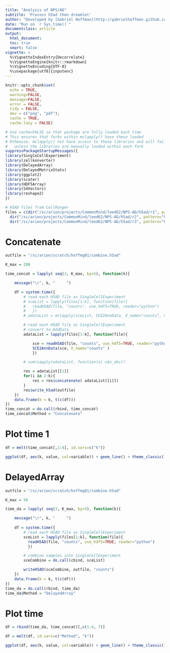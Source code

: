 ```yaml
---
title: "Analysis of NPS/AD"
subtitle: 'Process h5ad then dreamlet'
author: "Developed by [Gabriel Hoffman](http://gabrielhoffman.github.io/)"
date: "Run on `r Sys.time()`"
documentclass: article
output: 
  html_document:
  toc: true
  smart: false
vignette: >
  %\VignetteIndexEntry{Decorrelate}
  %\VignetteEngine{knitr::rmarkdown}
  %\VignetteEncoding{UTF-8}
  %\usepackage[utf8]{inputenc}
---
```



<!--- 

cd /hpc/users/hoffmg01/work/nps_ad
R
# rm -rf min_example_cache/

system("ml git; git pull")
rmarkdown::render("min_example.Rmd");


# https://hoffmg01.u.hpc.mssm.edu/nps_ad/

--->




```r
knitr::opts_chunk$set(
  echo = TRUE,
  warning=FALSE,
  message=FALSE,
  error = FALSE,
  tidy = FALSE,
  dev = c("png", "pdf"),
  cache = TRUE,
  cache.lazy = FALSE)
```

```r
# Use cache=FALSE so that package are fully loaded each time
# This ensures that forks within mclapply() have these loaded
# Othewise, mclapply() not have access to these libraries and will fail 
#   unless the libraries are manually loaded within each fork
suppressPackageStartupMessages({
library(SingleCellExperiment)
library(zellkonverter)
library(DelayedArray)
library(DelayedMatrixStats)
library(ggplot2)
library(scater)
library(HDF5Array)
library(S4Vectors)
library(reshape2)
})

# H5AD files from CellRanger
files = c(dir("/sc/arion/projects/CommonMind/leed62/NPS-AD/h5ad/r1", pattern="h5ad", full.names=TRUE, recursive=TRUE),
  dir("/sc/arion/projects/CommonMind/leed62/NPS-AD/h5ad/r2", pattern="h5ad", full.names=TRUE, recursive=TRUE),
  dir("/sc/arion/projects/CommonMind/leed62/NPS-AD/h5ad/r3", pattern="h5ad", full.names=TRUE, recursive=TRUE))
```




# Concatenate
```r
outfile = "/sc/arion/scratch/hoffmg01/combine.h5ad"

K_max = 200

time_concat = lapply( seq(3, K_max, by=5), function(k){

	message("\r", k, "     ")

	df = system.time({
		# read each H5AD file as SingleCellExperiment
		# sceList = lapply(files[1:k], function(file){
		#   readH5AD(file, "counts", use_hdf5=TRUE, reader="python")
		#   })		
		# adataList = mclapply(sceList, SCE2AnnData, X_name="counts", mc.cores=10)

		# read each H5AD file as SingleCellExperiment
		# convert to AddData
		adataList = lapply(files[1:k], function(file){

			sce = readH5AD(file, "counts", use_hdf5=TRUE, reader="python")
			SCE2AnnData(sce, X_name="counts" )
			})

		# sum(sapply(adataList, function(x) x$n_obs))

		res = adataList[[1]]
		for(i in 2:k){
			res = res$concatenate( adataList[[i]])
		}
		res$write_h5ad(outfile)
	})
	data.frame(k = k, t(c(df)))
})
time_concat = do.call(rbind, time_concat)
time_concat$Method = "Concatenate"
```


# Plot time 1
```r
df = melt(time_concat[,1:4], id.vars=c("k"))

ggplot(df, aes(k, value, col=variable)) + geom_line() + theme_classic() + theme(aspect.ratio=1) + xlab("Number of samples") + ylab("Time (sec)") + ylim(0, NA)
```






# DelayedArray
```r
outfile = "/sc/arion/scratch/hoffmg01/combine.h5ad"

K_max = 50

time_da = lapply( seq(3, K_max, by=5), function(k){

	message("\r", k, "     ")
 
	df = system.time({
		# read each H5AD file as SingleCellExperiment
		sceList = lapply(files[1:k], function(file){
		  readH5AD(file, "counts", use_hdf5=TRUE, reader="python")
		  })

		# combine samples into SingleCellExperiment
		sceCombine = do.call(cbind, sceList)

		writeH5AD(sceCombine, outfile, "counts")
	})
	data.frame(k = k, t(c(df)))
})
time_da = do.call(rbind, time_da)
time_da$Method = "DelayedArray"
```

# Plot time
```r
df = rbind(time_da, time_concat)[,c(1:4, 7)]

df = melt(df, id.vars=c("Method", "k"))

ggplot(df, aes(k, value, col=variable)) + geom_line() + theme_classic() + theme(aspect.ratio=1) + xlab("Number of samples") + ylab("Time (sec)") + facet_wrap(~Method) + ylim(0, NA)
```









